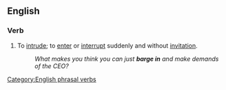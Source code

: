 ==English==

===Verb===
{{infl|en|verb|phrasal verb|head=to [[barge]] in}}

#{{idiom}} To [[intrude]]; to [[enter]] or [[interrupt]] suddenly and without [[invitation]].
#:''What makes you think you can just '''barge in''' and make demands of the CEO?''
[[Category:English phrasal verbs]]